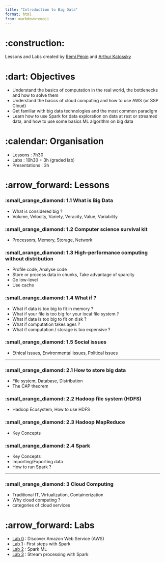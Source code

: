 ```yaml
---
title: "Introduction to Big Data"
format: html
from: markdown+emoji
---
```



# :construction: 

Lessons and Labs created by [Rémi Pépin](https://github.com/HealerMikado/panorama_big_data_2021){target="_blank"} and [Arthur Katossky](https://github.com/katossky/panorama-bigdata){target="_blank"}

# :dart: Objectives

- Understand the basics of computation in the real world, the bottlenecks and how to solve them
- Understand the basics of cloud computing and how to use AWS (or SSP Cloud)
- Get familiar with big data technologies and the most common paradigm
- Learn how to use Spark for data exploration on data at rest or streamed data, and how to use some basics ML algorithm on big data


# :calendar: Organisation 

- Lessons : 7h30
- Labs : 10h30 + 3h (graded lab)
- Presentations : 3h

# :arrow_forward: Lessons
 
### :small_orange_diamond: 1.1 What is Big Data

* What is considered big ?
* Volume, Velocity, Variety, Veracity, Value, Variability

### :small_orange_diamond: 1.2 Computer science survival kit

* Processors, Memory, Storage, Network

### :small_orange_diamond: 1.3 High-performance computing without distribution

* Profile code, Analyse code
* Store or process data in chunks, Take advantage of sparcity
* Go low-level
* Use cache

### :small_orange_diamond: 1.4 What if ?

* What if data is too big to fit in memory ?
* What if your file is too big for your local file system ?
* What if data is too big to fit on disk ?
* What if computation takes ages ?
* What if computation / storage is too expensive ?

### :small_orange_diamond: 1.5 Social issues

* Ethical issues, Environmental issues, Political issues

---

### :small_orange_diamond: 2.1 How to store big data

* File system, Database, Distribution 
* The CAP theorem

### :small_orange_diamond: 2.2 Hadoop file system (HDFS)

* Hadoop Ecosystem, How to use HDFS


### :small_orange_diamond: 2.3 Hadoop MapReduce

* Key Concepts

### :small_orange_diamond: 2.4 Spark

* Key Concepts
* Importing/Exporting data
* How to run Spark ?

---

### :small_orange_diamond: 3 Cloud Computing

* Traditional IT, Virtualization, Containerization
* Why cloud computing ?
* categories of cloud services


# :arrow_forward: Labs

* [Lab 0](docs/lab/lab0/lab0.qmd) : Discover Amazon Web Service (AWS)
* [Lab 1](docs/lab/lab1/lab1-SSPCloud.ipynb) : First steps with Spark
* [Lab 2](docs/lab/lab2/lab2-SSPCloud.ipynb) : Spark ML
* [Lab 3](docs/lab/lab3/lab3.qmd) : Stream processing with Spark